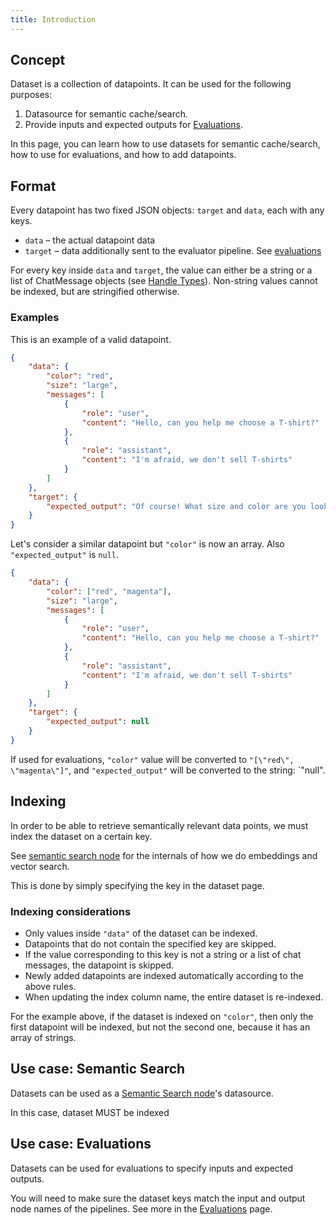 ```yaml
---
title: Introduction
---
```


## Concept

Dataset is a collection of datapoints. It can be used for the following purposes:
1. Datasource for semantic cache/search.
1. Provide inputs and expected outputs for [Evaluations](/evaluations/introduction).

In this page, you can learn how to use datasets for semantic cache/search, how to use for evaluations, and how to add datapoints.

## Format

Every datapoint has two fixed JSON objects: `target` and `data`, each with any keys.
- `data` – the actual datapoint data
- `target` – data additionally sent to the evaluator pipeline. See [evaluations](/evaluations/introduction)

For every key inside `data` and `target`, the value can either be a string or
a list of ChatMessage objects (see [Handle Types](pipeline/working-with-nodes#handle-types)).
Non-string values cannot be indexed, but are stringified otherwise.

### Examples

This is an example of a valid datapoint.

```json
{
    "data": {
        "color": "red",
        "size": "large",
        "messages": [
            {
                "role": "user",
                "content": "Hello, can you help me choose a T-shirt?"
            },
            {
                "role": "assistant",
                "content": "I'm afraid, we don't sell T-shirts"
            }
        ]
    },
    "target": {
        "expected_output": "Of course! What size and color are you looking for?"
    }
}
```

Let's consider a similar datapoint but `"color"` is now an array. Also `"expected_output"` is `null`.

```json
{
    "data": {
        "color": ["red", "magenta"],
        "size": "large",
        "messages": [
            {
                "role": "user",
                "content": "Hello, can you help me choose a T-shirt?"
            },
            {
                "role": "assistant",
                "content": "I'm afraid, we don't sell T-shirts"
            }
        ]
    },
    "target": {
        "expected_output": null
    }
}
```

If used for evaluations, `"color"` value will be converted to `"[\"red\", \"magenta\"]"`, and `"expected_output"` will be converted to
the string: `"null".

## Indexing

In order to be able to retrieve semantically relevant data points, we must index the dataset on a certain key.

See [semantic search node](http://localhost:3001/nodes/semantic-search#internal-details) for the internals of how we do
embeddings and vector search.

This is done by simply specifying the key in the dataset page.

### Indexing considerations

- Only values inside `"data"` of the dataset can be indexed.
- Datapoints that do not contain the specified key are skipped.
- If the value corresponding to this key is not a string or a list of chat messages, the datapoint is skipped.
- Newly added datapoints are indexed automatically according to the above rules.
- When updating the index column name, the entire dataset is re-indexed.

For the example above, if the dataset is indexed on `"color"`, then only the first datapoint will be indexed, but not the second one,
because it has an array of strings.

## Use case: Semantic Search

Datasets can be used as a [Semantic Search node](/nodes/semantic-search)'s datasource.

In this case, dataset MUST be indexed

## Use case: Evaluations

Datasets can be used for evaluations to specify inputs and expected outputs.

You will need to make sure the dataset keys match the input and output node names of the pipelines.
See more in the [Evaluations](/evaluations/introduction) page.